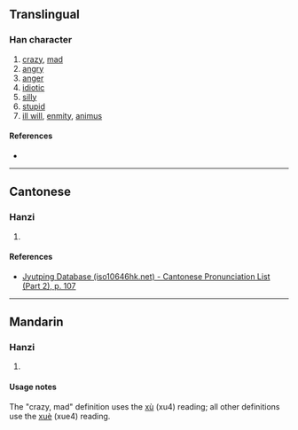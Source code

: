 {{character info}}
==Translingual==

===Han character===
{{Han char|rn=61|rad=心|as=05|sn=8|four=93050|canj=PIV|ids=⿰忄戉}}

# [[crazy]], [[mad]]
# [[angry]]
# [[anger]]
# [[idiotic]]
# [[silly]]
# [[stupid]]
# [[ill will]], [[enmity]], [[animus]]

====References====
* {{Han ref|kx=0382.240|dkj=10497|dj=0712.150|hdz=42284.100|uh=6034|ud=24628|bh=CCA1|bd=52385}}

----

==Cantonese==

===Hanzi===
{{yue-hanzi|jyut=wat1|y=wat1}}

# {{rfdef|yue|sort=心05}}

====References====
* [http://www.iso10646hk.net/jp/document/download.jsp Jyutping Database (iso10646hk.net) - Cantonese Pronunciation List (Part 2), p. 107]

----

==Mandarin==

===Hanzi===
{{cmn-hanzi|pin=[[xù]] ([[xu4]]), [[xuè]] ([[xue4]])|wg=hsü<sup>4</sup>, hsüeh<sup>4</sup>}}

# {{rfdef|cmn|sort=心05}}

====Usage notes====
The "crazy, mad" definition uses the [[xù]] (xu4) reading; all other definitions use the [[xuè]] (xue4) reading.